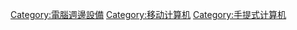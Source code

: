 {{Cat more|扩展坞}}
{{Commons cat|扩展坞}}

[[Category:電腦週邊設備|Category:電腦週邊設備]]
[[Category:移动计算机|Category:移动计算机]]
[[Category:手提式计算机|Category:手提式计算机]]
